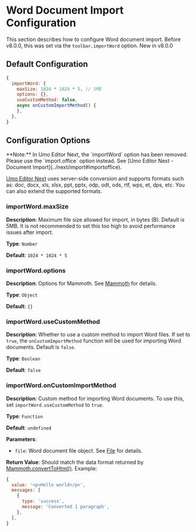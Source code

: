 
# Word Document Import Configuration

This section describes how to configure Word document import. Before v8.0.0, this was set via the `toolbar.importWord` option. <Badge theme="success">New in v8.0.0</Badge>

## Default Configuration

```js
{
  importWord: {
    maxSize: 1024 * 1024 * 5, // 5MB
    options: {},
    useCustomMethod: false,
    async onCustomImportMethod() {
    },
  },
}
```

## Configuration Options

<Callout type="error" emoji="❗">
**Note:** In Umo Editor Next, the `importWord` option has been removed. Please use the `import.office` option instead. See [Umo Editor Next - Document Import](../next/import#importoffice).

[Umo Editor Next](../next/import) uses server-side conversion and supports formats such as: doc, docx, xls, xlsx, ppt, pptx, odp, odt, ods, rtf, wps, et, dps, etc. You can also extend the supported formats.
</Callout>

### importWord.maxSize

**Description**: Maximum file size allowed for import, in bytes (B). Default is 5MB. It is not recommended to set this too high to avoid performance issues after import.

**Type**: `Number`

**Default**: `1024 * 1024 * 5`

### importWord.options

**Description**: Options for Mammoth. See [Mammoth](https://www.npmjs.com/package/mammoth#api) for details.

**Type**: `Object`

**Default**: `{}`

### importWord.useCustomMethod

**Description**: Whether to use a custom method to import Word files. If set to `true`, the `onCustomImportMethod` function will be used for importing Word documents. Default is `false`.

**Type**: `Boolean`

**Default**: `false`

### importWord.onCustomImportMethod

**Description**: Custom method for importing Word documents. To use this, set `importWord.useCustomMethod` to `true`.

**Type**: `Function`

**Default**: `undefined`

**Parameters**:

- `file`: Word document file object. See [File](https://developer.mozilla.org/en-US/docs/Web/API/File) for details.

**Return Value**: Should match the data format returned by [Mammoth.convertToHtml()](https://www.npmjs.com/package/mammoth#api). Example:

```js
{
  value: '<p>Hello world</p>',
  messages: [
    {
      type: 'success',
      message: 'Converted 1 paragraph',
    },
  ],
}
```
